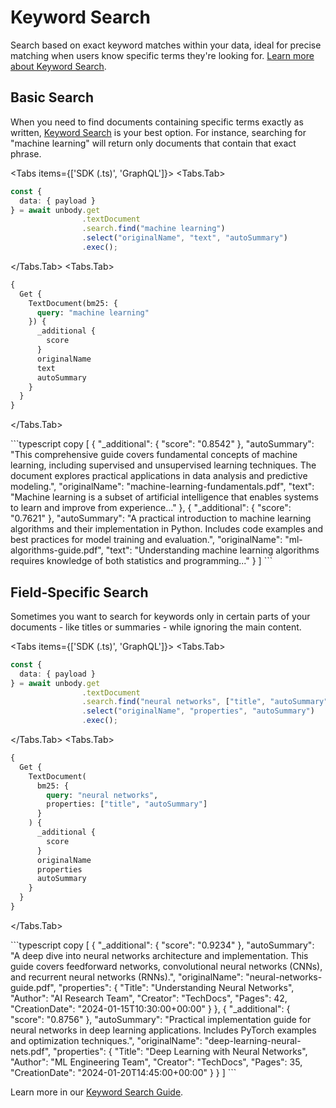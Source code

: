 

# Keyword Search

Search based on exact keyword matches within your data, ideal for precise matching when users know specific terms they're looking for. [Learn more about Keyword Search](/content-api/search/keyword-search).

## Basic Search
When you need to find documents containing specific terms exactly as written, [Keyword Search](/content-api/search/keyword-search) is your best option. For instance, searching for "machine learning" will return only documents that contain that exact phrase.

<Tabs items={['SDK (.ts)', 'GraphQL']}>
 <Tabs.Tab>
   ```typescript copy
   const {
     data: { payload }
   } = await unbody.get
                   .textDocument
                   .search.find("machine learning")
                   .select("originalName", "text", "autoSummary")
                   .exec();
   ```
 </Tabs.Tab>
 <Tabs.Tab>
   ```graphql copy
   {
     Get {
       TextDocument(bm25: {
         query: "machine learning"
       }) {
         _additional {
           score
         }
         originalName
         text
         autoSummary
       }
     }
   }
   ```
 </Tabs.Tab>
</Tabs>

<Collapse title="Response">
```typescript copy
[
    {
        "_additional": {
            "score": "0.8542"
        },
        "autoSummary": "This comprehensive guide covers fundamental concepts of machine learning, including supervised and unsupervised learning techniques. The document explores practical applications in data analysis and predictive modeling.",
        "originalName": "machine-learning-fundamentals.pdf",
        "text": "Machine learning is a subset of artificial intelligence that enables systems to learn and improve from experience..."
    },
    {
        "_additional": {
            "score": "0.7621"
        },
        "autoSummary": "A practical introduction to machine learning algorithms and their implementation in Python. Includes code examples and best practices for model training and evaluation.",
        "originalName": "ml-algorithms-guide.pdf",
        "text": "Understanding machine learning algorithms requires knowledge of both statistics and programming..."
    }
]
```
</Collapse>

## Field-Specific Search
Sometimes you want to search for keywords only in certain parts of your documents - like titles or summaries - while ignoring the main content.

<Tabs items={['SDK (.ts)', 'GraphQL']}>
 <Tabs.Tab>
   ```typescript copy
   const {
     data: { payload }
   } = await unbody.get
                   .textDocument
                   .search.find("neural networks", ["title", "autoSummary"])
                   .select("originalName", "properties", "autoSummary")
                   .exec();
   ```
 </Tabs.Tab>
 <Tabs.Tab>
   ```graphql copy
   {
     Get {
       TextDocument(
         bm25: {
           query: "neural networks",
           properties: ["title", "autoSummary"]
         }
       ) {
         _additional {
           score
         }
         originalName
         properties
         autoSummary
       }
     }
   }
   ```
 </Tabs.Tab>
</Tabs>

<Collapse title="Response">
```typescript copy
[
    {
        "_additional": {
            "score": "0.9234"
        },
        "autoSummary": "A deep dive into neural networks architecture and implementation. This guide covers feedforward networks, convolutional neural networks (CNNs), and recurrent neural networks (RNNs).",
        "originalName": "neural-networks-guide.pdf",
        "properties": {
            "Title": "Understanding Neural Networks",
            "Author": "AI Research Team",
            "Creator": "TechDocs",
            "Pages": 42,
            "CreationDate": "2024-01-15T10:30:00+00:00"
        }
    },
    {
        "_additional": {
            "score": "0.8756"
        },
        "autoSummary": "Practical implementation guide for neural networks in deep learning applications. Includes PyTorch examples and optimization techniques.",
        "originalName": "deep-learning-neural-nets.pdf",
        "properties": {
            "Title": "Deep Learning with Neural Networks",
            "Author": "ML Engineering Team",
            "Creator": "TechDocs",
            "Pages": 35,
            "CreationDate": "2024-01-20T14:45:00+00:00"
        }
    }
]
```
</Collapse>

Learn more in our [Keyword Search Guide](/content-api/search/keyword-search).